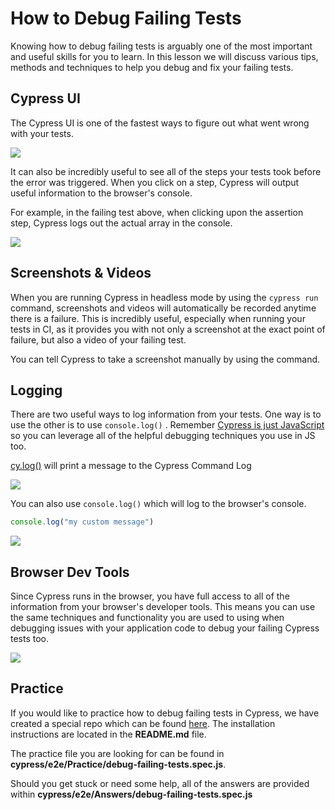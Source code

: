 # How to Debug Failing Tests

Knowing how to debug failing tests is arguably one of the most important and useful skills for you to learn. In this lesson we will discuss various tips, methods and techniques to help you debug and fix your failing tests.

## Cypress UI

The Cypress UI is one of the fastest ways to figure out what went wrong with your tests.

![](/images/cypress-fundamentals/how-to-debug-failing-tests/failing-test.png)

It can also be incredibly useful to see all of the steps your tests took before the error was triggered. When you click on a step, Cypress will output useful information to the browser's console.

For example, in the failing test above, when clicking upon the assertion step, Cypress logs out the actual array in the console.

![](/images/cypress-fundamentals/how-to-debug-failing-tests/browser-console.png)

## Screenshots & Videos

When you are running Cypress in headless mode by using the `cypress run` command, screenshots and videos will automatically be recorded anytime there is a failure. This is incredibly useful, especially when running your tests in CI, as it provides you with not only a screenshot at the exact point of failure, but also a video of your failing test.

You can tell Cypress to take a screenshot manually by using the <apiLink apiName="screenshot" displayName="cy.screenshot()" /> command.

## Logging

There are two useful ways to log information from your tests. One way is to use <apiLink apiName="log" displayName="cy.log()" /> the other is to use `console.log()` . Remember [Cypress is just JavaScript](/cypress-fundamentals/cypress-is-just-javascript) so you can leverage all of the helpful debugging techniques you use in JS too.

[cy.log()](https://docs.cypress.io/api/commands/log) will print a message to the Cypress Command Log

![](/images/cypress-fundamentals/how-to-debug-failing-tests/cy-log-custom-message.png)

You can also use `console.log()` which will log to the browser's console.

```js
console.log("my custom message")
```

![](/images/cypress-fundamentals/how-to-debug-failing-tests/Screen_Shot_2021-08-31_at_2.55.53_PM.png)

## Browser Dev Tools

Since Cypress runs in the browser, you have full access to all of the information from your browser's developer tools. This means you can use the same techniques and functionality you are used to using when debugging issues with your application code to debug your failing Cypress tests too.

![](/images/cypress-fundamentals/how-to-debug-failing-tests/browser-dev-tools.png)

## Practice

If you would like to practice how to debug failing tests in Cypress, we have created a special repo which can be found [here](https://github.com/cypress-io/cypress-realworld-testing-blog). The installation instructions are located in the **README.md** file.

The practice file you are looking for can be found in **cypress/e2e/Practice/debug-failing-tests.spec.js**.

Should you get stuck or need some help, all of the answers are provided within **cypress/e2e/Answers/debug-failing-tests.spec.js**
